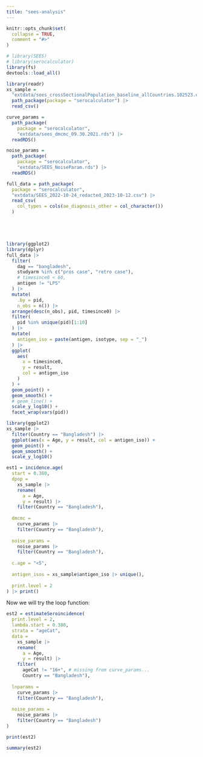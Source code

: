 ```yaml
---
title: "sees-analysis"
---
```


```r
knitr::opts_chunk$set(
  collapse = TRUE,
  comment = "#>"
)
```

```r
# library(SEES)
# library(serocalculator)
library(fs)
devtools::load_all()
```

```r

library(readr)
xs_sample = 
  "extdata/sees_crossSectionalPopulation_baseline_allCountries.102523.csv" |> 
  path_package(package = "serocalculator") |> 
  read_csv()

curve_params = 
  path_package(
    package = "serocalculator",
    "extdata/sees_dmcmc_09.30.2021.rds") |> 
  readRDS()

noise_params = 
  path_package(
    package = "serocalculator",
    "extdata/SEES_NoiseParam.rds") |> 
  readRDS()

full_data = path_package(
  package = "serocalculator",
  "extdata/SEES_2022-10-24_redacted_2023-10-12.csv") |> 
  read_csv(
    col_types = cols(ae_diagnosis_other = col_character())
  )






```

```r
library(ggplot2)
library(dplyr)
full_data |> 
  filter(
    dag == "bangladesh",
    studyarm %in% c("pros case", "retro case"),
    # timesince0 < 60,
    antigen != "LPS"
  ) |>
  mutate(
    .by = pid,
    n_obs = n()) |> 
  arrange(desc(n_obs), pid, timesince0) |> 
  filter(
    pid %in% unique(pid)[1:10]
  ) |> 
  mutate(
    antigen_iso = paste(antigen, isotype, sep = "_")
  ) |> 
  ggplot(
    aes(
      x = timesince0,
      y = result,
      col = antigen_iso
    )
  ) +
  geom_point() + 
  geom_smooth() +
  # geom_line() +
  scale_y_log10() +
  facet_wrap(vars(pid))
```


```r
library(ggplot2)
xs_sample |>
  filter(Country == "Bangladesh") |> 
  ggplot(aes(x = Age, y = result, col = antigen_iso)) +
  geom_point() + 
  geom_smooth() + 
  scale_y_log10()
```


```r
est1 = incidence.age(
  start = 0.380,
  dpop = 
    xs_sample |> 
    rename(
      a = Age,
      y = result) |> 
    filter(Country == "Bangladesh"),
  
  dmcmc = 
    curve_params |> 
    filter(Country == "Bangladesh"),
  
  noise_params = 
    noise_params |> 
    filter(Country == "Bangladesh"),
  
  c.age = "<5",
  
  antigen_isos = xs_sample$antigen_iso |> unique(),
  
  print.level = 2
) |> print()


```

Now we will try the loop function:

```r

est2 = estimateSeroincidence(
  print.level = 2,
  lambda.start = 0.380,
  strata = "ageCat",
  data = 
    xs_sample |> 
    rename(
      a = Age,
      y = result) |> 
    filter(
      ageCat != "16+", # missing from curve_params...
      Country == "Bangladesh"),
  
  lnparams = 
    curve_params |> 
    filter(Country == "Bangladesh"),
  
  noise_params = 
    noise_params |> 
    filter(Country == "Bangladesh")
)

```

```r
print(est2)

```

```r
summary(est2)
```

